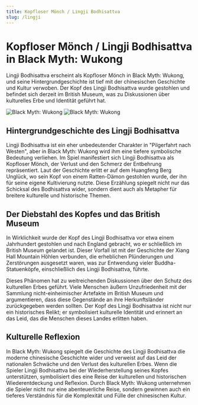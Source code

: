```yaml
---
title: Kopfloser Mönch / Lingji Bodhisattva
slug: /lingji
---
```


# Kopfloser Mönch / Lingji Bodhisattva in Black Myth: Wukong

Lingji Bodhisattva erscheint als Kopfloser Mönch in Black Myth: Wukong, und seine Hintergrundgeschichte ist tief mit der chinesischen Geschichte und Kultur verwoben. Der Kopf des Lingji Bodhisattva wurde gestohlen und befindet sich derzeit im British Museum, was zu Diskussionen über kulturelles Erbe und Identität geführt hat.

<img src="https://image.informedainews.com/wutou.jpg" alt="Black Myth: Wukong"/>

<img src="https://image.informedainews.com/linji.jpeg" alt="Black Myth: Wukong"/>

## Hintergrundgeschichte des Lingji Bodhisattva

Lingji Bodhisattva ist ein eher unbedeutender Charakter in "Pilgerfahrt nach Westen", aber in Black Myth: Wukong wird ihm eine tiefere symbolische Bedeutung verliehen. Im Spiel manifestiert sich Lingji Bodhisattva als Kopfloser Mönch, der Verlust und den Schmerz der Entbehrung repräsentiert. Laut der Geschichte erlitt er auf dem Huangfeng Berg Unglück, wo sein Kopf von einem Ratten-Dämon gestohlen wurde, der ihn für seine eigene Kultivierung nutzte. Diese Erzählung spiegelt nicht nur das Schicksal des Bodhisattva wider, sondern dient auch als Metapher für breitere kulturelle und historische Themen.

## Der Diebstahl des Kopfes und das British Museum

In Wirklichkeit wurde der Kopf des Lingji Bodhisattva vor etwa einem Jahrhundert gestohlen und nach England gebracht, wo er schließlich im British Museum gelandet ist. Dieser Vorfall ist mit der Geschichte der Xiang Hall Mountain Höhlen verbunden, die erheblichen Plünderungen und Zerstörungen ausgesetzt waren, was zur Entwendung vieler Buddha-Statuenköpfe, einschließlich des Lingji Bodhisattva, führte.

Dieses Phänomen hat zu weitreichenden Diskussionen über den Schutz des kulturellen Erbes geführt. Viele Menschen äußern Unzufriedenheit mit der Sammlung nicht-einheimischer Artefakte im British Museum und argumentieren, dass diese Gegenstände an ihre Herkunftsländer zurückgegeben werden sollten. Der Kopf des Lingji Bodhisattva ist nicht nur ein historisches Relikt; er symbolisiert kulturelle Identität und erinnert an das Leid, das die Menschen dieses Landes erlitten haben.

## Kulturelle Reflexion

In Black Myth: Wukong spiegelt die Geschichte des Lingji Bodhisattva die moderne chinesische Geschichte wider und verweist auf das Leid der nationalen Schwäche und den Verlust des kulturellen Erbes. Wenn die Spieler Lingji Bodhisattva bei der Wiederherstellung seines Kopfes unterstützen, symbolisiert dies eine Reise der kulturellen und historischen Wiederentdeckung und Reflexion. Durch Black Myth: Wukong unternehmen die Spieler nicht nur eine abenteuerliche Reise, sondern gewinnen auch ein tieferes Verständnis für die Komplexität und Fülle der chinesischen Kultur.